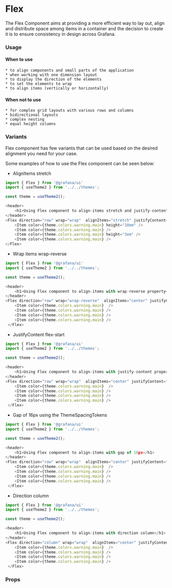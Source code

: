 
<Meta title="MDX|Flex" component={Flex} />

# Flex

The Flex Component aims at providing a more efficient way to lay out, align and distribute space among items in a container and
the decision to create it is to ensure consistency in design across Grafana.

### Usage

#### When to use

    * to align components and small parts of the application
    * when working with one dimension layout
    * to display the direction of the elements
    * to set the elements to wrap
    * to align items (vertically or horizontally)

#### When not to use

    * for complex grid layouts with various rows and columns
    * bidirectional layouts
    * complex nesting
    * equal height columns

### Variants

Flex component has few variants that can be used based on the desired alignment you need for your case.

Some examples of how to use the Flex component can be seen below:

- AlignItems stretch

```ts
import { Flex } from '@grafana/ui'
import { useTheme2 } from '../../themes';

const theme = useTheme2();

<header>
    <h1>Using Flex component to align-items stretch and justify-content to be center</h1>
</header>
<Flex direction="row" wrap="wrap"  alignItems="stretch" justifyContent="center" gap={2}>
    <Item color={theme.colors.warning.main} height="10em" />
    <Item color={theme.colors.warning.main} />
    <Item color={theme.colors.warning.main} height="3em" />
    <Item color={theme.colors.warning.main} />
</Flex>
```

- Wrap items wrap-reverse

```ts
import { Flex } from '@grafana/ui'
import { useTheme2 } from '../../themes';

const theme = useTheme2();

<header>
    <h1>Using Flex component to align-items with wrap-reverse property</h1>
</header>
<Flex direction="row" wrap="wrap-reverse"  alignItems="center" justifyContent="center" gap={4}>
    <Item color={theme.colors.warning.main}  />
    <Item color={theme.colors.warning.main} />
    <Item color={theme.colors.warning.main} />
    <Item color={theme.colors.warning.main} />
 </Flex>
```

- JustifyContent flex-start

```ts
import { Flex } from '@grafana/ui'
import { useTheme2 } from '../../themes';

const theme = useTheme2();

<header>
    <h1>Using Flex component to align-items with justify-content property</h1>
</header>
<Flex direction="row" wrap="wrap"  alignItems="center" justifyContent="flex-start" gap={2}>
    <Item color={theme.colors.warning.main}  />
    <Item color={theme.colors.warning.main} />
    <Item color={theme.colors.warning.main} />
    <Item color={theme.colors.warning.main} />
 </Flex>
```

- Gap of 16px using the ThemeSpacingTokens

```ts
import { Flex } from '@grafana/ui'
import { useTheme2 } from '../../themes';

const theme = useTheme2();

<header>
    <h1>Using Flex component to align-items with gap of 16px</h1>
</header>
<Flex direction="row" wrap="wrap"  alignItems="center" justifyContent="center" gap={2}>
    <Item color={theme.colors.warning.main}  />
    <Item color={theme.colors.warning.main} />
    <Item color={theme.colors.warning.main} />
    <Item color={theme.colors.warning.main} />
 </Flex>
```

- Direction column

```ts
import { Flex } from '@grafana/ui'
import { useTheme2 } from '../../themes';

const theme = useTheme2();

<header>
    <h1>Using Flex component to align-items with direction column</h1>
</header>
<Flex direction="column" wrap="wrap"  alignItems="center" justifyContent="center" gap={2}>
    <Item color={theme.colors.warning.main}  />
    <Item color={theme.colors.warning.main} />
    <Item color={theme.colors.warning.main} />
    <Item color={theme.colors.warning.main} />
 </Flex>
```

### Props

<ArgTypes of={Flex} />
